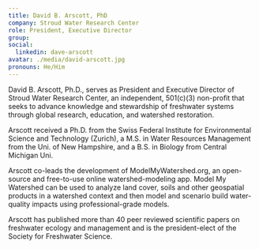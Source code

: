 ```yaml
---
title: David B. Arscott, PhD
company: Stroud Water Research Center
role: President, Executive Director
group:
social:
  linkedin: dave-arscott
avatar: ./media/david-arscott.jpg
pronouns: He/Him
---
```

David B. Arscott, Ph.D., serves as President and Executive Director of Stroud Water Research Center, an independent, 501(c)(3) non-profit that seeks to advance knowledge and stewardship of freshwater systems through global research, education, and watershed restoration. 

Arscott received a Ph.D. from the Swiss Federal Institute for Environmental Science and Technology (Zurich), a M.S. in Water Resources Management from the Uni. of New Hampshire, and a B.S. in Biology from Central Michigan Uni. 

Arscott co-leads the development of ModelMyWatershed.org, an open-source and free-to-use online watershed-modeling app. Model My Watershed can be used to analyze land cover, soils and other geospatial products in a watershed context and then model and scenario build water-quality impacts using professional-grade models. 

Arscott has published more than 40 peer reviewed scientific papers on freshwater ecology and management and is the president-elect of the Society for Freshwater Science.